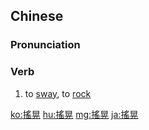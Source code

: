 {{also|摇晃}}
==Chinese==
{{zh-forms|s=摇晃}}

===Pronunciation===
{{zh-pron
|m=yáohuàng
|c=jiu4 fong2
|mn=qz:iô-hòng/xm,zz:iô-hóng
|cat=v
}}

===Verb===
{{zh-verb}}
# to [[sway]], to [[rock]]

[[ko:搖晃]]
[[hu:搖晃]]
[[mg:搖晃]]
[[ja:搖晃]]